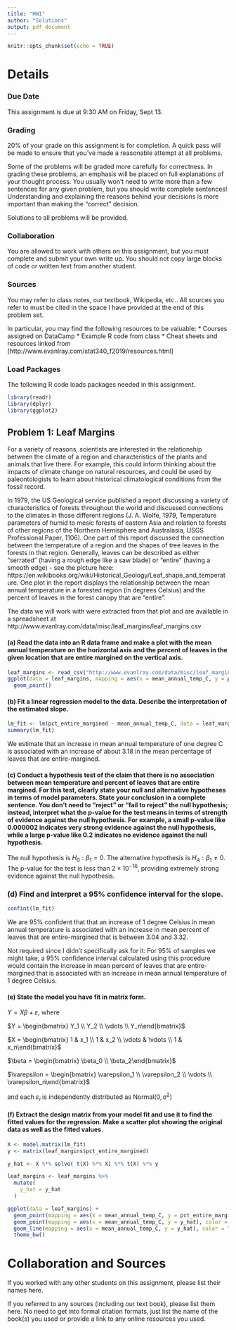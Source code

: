 ```yaml
---
title: "HW1"
author: "Solutions"
output: pdf_document
---
```


```r
knitr::opts_chunk$set(echo = TRUE)
```

# Details

### Due Date

This assignment is due at 9:30 AM on Friday, Sept 13.

### Grading

20% of your grade on this assignment is for completion.  A quick pass will be made to ensure that you've made a reasonable attempt at all problems.

Some of the problems will be graded more carefully for correctness.  In grading these problems, an emphasis will be placed on full explanations of your thought process.  You usually won't need to write more than a few sentences for any given problem, but you should write complete sentences!  Understanding and explaining the reasons behind your decisions is more important than making the "correct" decision.

Solutions to all problems will be provided.

### Collaboration

You are allowed to work with others on this assignment, but you must complete and submit your own write up.  You should not copy large blocks of code or written text from another student.

### Sources

You may refer to class notes, our textbook, Wikipedia, etc..  All sources you refer to must be cited in the space I have provided at the end of this problem set.

In particular, you may find the following resources to be valuable:
 * Courses assigned on DataCamp
 * Example R code from class
 * Cheat sheets and resources linked from [http://www.evanlray.com/stat340_f2019/resources.html]

### Load Packages

The following R code loads packages needed in this assignment.

```r
library(readr)
library(dplyr)
library(ggplot2)
```

## Problem 1: Leaf Margins

For a variety of reasons, scientists are interested in the relationship between the climate of a region and characteristics of the plants and animals that live there.  For example, this could inform thinking about the impacts of climate change on natural resources, and could be used by paleontologists to learn about historical climatological conditions from the fossil record.

In 1979, the US Geological service published a report discussing a variety of characteristics of forests throughout the world and discussed connections to the climates in those different regions (J. A. Wolfe, 1979, Temperature parameters of humid to mesic forests of eastern Asia and relation to forests of other regions of the Northern Hemisphere and Australasia, USGS Professional Paper, 1106).  One part of this report discussed the connection between the temperature of a region and the shapes of tree leaves in the forests in that region.  Generally, leaves can be described as either "serrated" (having a rough edge like a saw blade) or "entire" (having a smooth edge) - see the picture here: https://en.wikibooks.org/wiki/Historical_Geology/Leaf_shape_and_temperature.  One plot in the report displays the relationship between the mean annual temperature in a forested region (in degrees Celsius) and the percent of leaves in the forest canopy that are "entire".

The data we will work with were extracted from that plot and are available in a spreadsheet at http://www.evanlray.com/data/misc/leaf_margins/leaf_margins.csv

#### (a) Read the data into an R data frame and make a plot with the mean annual temperature on the horizontal axis and the percent of leaves in the given location that are entire margined on the vertical axis.

```r
leaf_margins <- read_csv("http://www.evanlray.com/data/misc/leaf_margins/leaf_margins.csv")
ggplot(data = leaf_margins, mapping = aes(x = mean_annual_temp_C, y = pct_entire_margined)) +
  geom_point()
```

#### (b) Fit a linear regression model to the data.  Describe the interpretation of the estimated slope.

```r
lm_fit <- lm(pct_entire_margined ~ mean_annual_temp_C, data = leaf_margins)
summary(lm_fit)
```

We estimate that an increase in mean annual temperature of one degree C is associated with an increase of about 3.18 in the mean percentage of leaves that are entire-margined.

#### (c) Conduct a hypothesis test of the claim that there is no association between mean temperature and percent of leaves that are entire margined.  For this test, clearly state your null and alternative hypotheses in terms of model parameters.  State your conclusion in a complete sentence.  You don't need to "reject" or "fail to reject" the null hypothesis; instead, interpret what the p-value for the test means in terms of strength of evidence against the null hypothesis.  For example, a small p-value like 0.000002 indicates very strong evidence against the null hypothesis, while a large p-value like 0.2 indicates no evidence against the null hypothesis.

The null hypothesis is $H_0: \beta_1 = 0$.  The alternative hypothesis is $H_A: \beta_1 \neq 0$.  The p-value for the test is less than $2 \times 10^{-16}$, providing extremely strong evidence against the null hypothesis.

### (d) Find and interpret a 95% confidence interval for the slope.

```r
confint(lm_fit)
```

We are 95% confident that that an increase of 1 degree Celsius in mean annual temperature is associated with an increase in mean percent of leaves that are entire-margined that is between 3.04 and 3.32.

Not required since I didn't specifically ask for it: For 95% of samples we might take, a 95% confidence interval calculated using this procedure would contain the increase in mean percent of leaves that are entire-margined that is associated with an increase in mean annual temperature of 1 degree Celsius.

#### (e) State the model you have fit in matrix form.

$Y = X \beta + \varepsilon$, where

$Y = \begin{bmatrix} Y_1 \\ Y_2 \\ \vdots \\ Y_n\end{bmatrix}$

$X = \begin{bmatrix} 1 &  x_1 \\ 1 & x_2 \\ \vdots & \vdots \\ 1 & x_n\end{bmatrix}$

$\beta = \begin{bmatrix} \beta_0 \\ \beta_2\end{bmatrix}$

$\varepsilon = \begin{bmatrix} \varepsilon_1 \\ \varepsilon_2 \\ \vdots \\ \varepsilon_n\end{bmatrix}$

and each $\varepsilon_i$ is independently distributed as Normal$(0, \sigma^2)$

#### (f) Extract the design matrix from your model fit and use it to find the fitted values for the regression.  Make a scatter plot showing the original data as well as the fitted values.

```r
X <- model.matrix(lm_fit)
y <- matrix(leaf_margins$pct_entire_margined)

y_hat <- X %*% solve( t(X) %*% X) %*% t(X) %*% y

leaf_margins <- leaf_margins %>%
  mutate(
    y_hat = y_hat
  )

ggplot(data = leaf_margins) +
  geom_point(mapping = aes(x = mean_annual_temp_C, y = pct_entire_margined)) +
  geom_point(mapping = aes(x = mean_annual_temp_C, y = y_hat), color = "cornflowerblue") +
  geom_line(mapping = aes(x = mean_annual_temp_C, y = y_hat), color = "cornflowerblue") +
  theme_bw()
```

# Collaboration and Sources

If you worked with any other students on this assignment, please list their names here.



If you referred to any sources (including our text book), please list them here.  No need to get into formal citation formats, just list the name of the book(s) you used or provide a link to any online resources you used.


